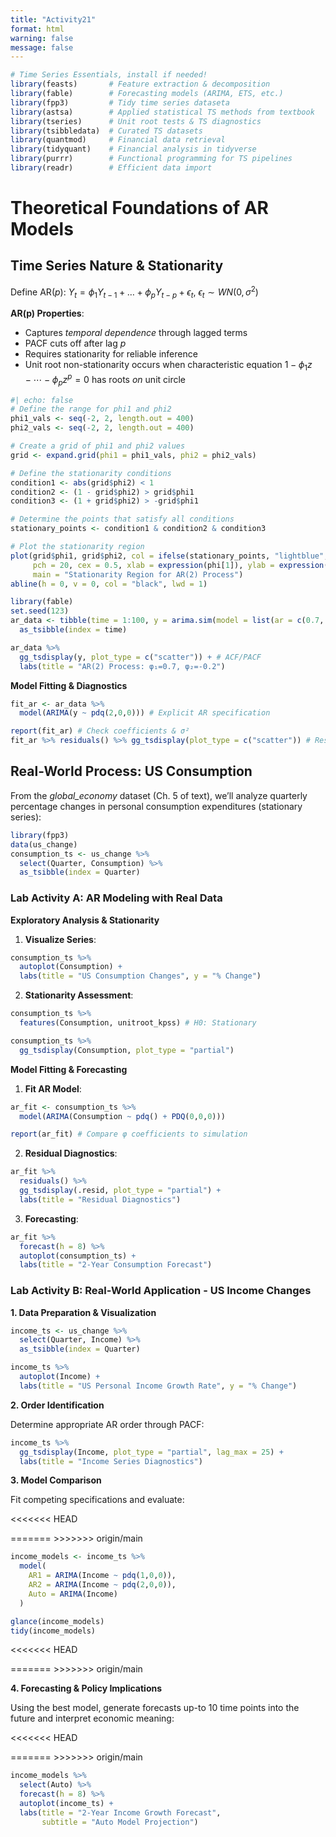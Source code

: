 ```yaml
---
title: "Activity21"
format: html
warning: false
message: false
---
```


```r
# Time Series Essentials, install if needed!
library(feasts)       # Feature extraction & decomposition
library(fable)        # Forecasting models (ARIMA, ETS, etc.)
library(fpp3)         # Tidy time series dataseta
library(astsa)        # Applied statistical TS methods from textbook
library(tseries)      # Unit root tests & TS diagnostics
library(tsibbledata)  # Curated TS datasets
library(quantmod)     # Financial data retrieval
library(tidyquant)    # Financial analysis in tidyverse
library(purrr)        # Functional programming for TS pipelines
library(readr)        # Efficient data import
```




# Theoretical Foundations of AR Models

## **Time Series Nature & Stationarity**

Define AR($p$): $Y_t = \phi_1 Y_{t-1} + \dots + \phi_p Y_{t-p} + \epsilon_t$, $\epsilon_t \sim WN(0,\sigma^2)$  


**AR(p) Properties**:

- Captures *temporal dependence* through lagged terms
- PACF cuts off after lag $p$
- Requires stationarity for reliable inference
- Unit root non-stationarity occurs when characteristic equation $1 - \phi_1 z - \cdots - \phi_p z^p = 0$ has roots *on* unit circle

```r
#| echo: false
# Define the range for phi1 and phi2
phi1_vals <- seq(-2, 2, length.out = 400)
phi2_vals <- seq(-2, 2, length.out = 400)

# Create a grid of phi1 and phi2 values
grid <- expand.grid(phi1 = phi1_vals, phi2 = phi2_vals)

# Define the stationarity conditions
condition1 <- abs(grid$phi2) < 1
condition2 <- (1 - grid$phi2) > grid$phi1
condition3 <- (1 + grid$phi2) > -grid$phi1

# Determine the points that satisfy all conditions
stationary_points <- condition1 & condition2 & condition3

# Plot the stationarity region
plot(grid$phi1, grid$phi2, col = ifelse(stationary_points, "lightblue", "white"),
     pch = 20, cex = 0.5, xlab = expression(phi[1]), ylab = expression(phi[2]),
     main = "Stationarity Region for AR(2) Process")
abline(h = 0, v = 0, col = "black", lwd = 1)
```


```r
library(fable)
set.seed(123)
ar_data <- tibble(time = 1:100, y = arima.sim(model = list(ar = c(0.7, -0.2)), n = 100)) %>% 
  as_tsibble(index = time)

ar_data %>% 
  gg_tsdisplay(y, plot_type = c("scatter")) + # ACF/PACF
  labs(title = "AR(2) Process: φ₁=0.7, φ₂=-0.2")
```

**Model Fitting & Diagnostics**  


```r
fit_ar <- ar_data %>% 
  model(ARIMA(y ~ pdq(2,0,0))) # Explicit AR specification

report(fit_ar) # Check coefficients & σ²
fit_ar %>% residuals() %>% gg_tsdisplay(plot_type = c("scatter")) # Residual diagnostics
```


## **Real-World Process: US Consumption**

From the *global_economy* dataset (Ch. 5 of text), we'll analyze quarterly percentage changes in personal consumption expenditures (stationary series):

```r
library(fpp3)
data(us_change)
consumption_ts <- us_change %>%
  select(Quarter, Consumption) %>%
  as_tsibble(index = Quarter)
```


### **Lab Activity A: AR Modeling with Real Data**

**Exploratory Analysis & Stationarity**

1. **Visualize Series**:

```r
consumption_ts %>%
  autoplot(Consumption) +
  labs(title = "US Consumption Changes", y = "% Change")
```

2. **Stationarity Assessment**:

```r
consumption_ts %>%
  features(Consumption, unitroot_kpss) # H0: Stationary

consumption_ts %>%
  gg_tsdisplay(Consumption, plot_type = "partial")
```

**Model Fitting & Forecasting**

1. **Fit AR Model**:

```r
ar_fit <- consumption_ts %>%
  model(ARIMA(Consumption ~ pdq() + PDQ(0,0,0)))

report(ar_fit) # Compare φ coefficients to simulation
```

2. **Residual Diagnostics**:

```r
ar_fit %>%
  residuals() %>%
  gg_tsdisplay(.resid, plot_type = "partial") +
  labs(title = "Residual Diagnostics")
```

3. **Forecasting**:

```r
ar_fit %>%
  forecast(h = 8) %>%
  autoplot(consumption_ts) +
  labs(title = "2-Year Consumption Forecast")
```


### **Lab Activity B: Real-World Application - US Income Changes**

**1. Data Preparation & Visualization**

```r
income_ts <- us_change %>%
  select(Quarter, Income) %>%
  as_tsibble(index = Quarter)

income_ts %>%
  autoplot(Income) +
  labs(title = "US Personal Income Growth Rate", y = "% Change")
```

**2. Order Identification**  

Determine appropriate AR order through PACF:



```r
income_ts %>%
  gg_tsdisplay(Income, plot_type = "partial", lag_max = 25) +
  labs(title = "Income Series Diagnostics")
```




**3. Model Comparison**  

Fit competing specifications and evaluate:

<<<<<<< HEAD

=======
>>>>>>> origin/main

```r
income_models <- income_ts %>%
  model(
    AR1 = ARIMA(Income ~ pdq(1,0,0)),
    AR2 = ARIMA(Income ~ pdq(2,0,0)),
    Auto = ARIMA(Income)
  )

glance(income_models) 
tidy(income_models)
```

<<<<<<< HEAD

=======
>>>>>>> origin/main

**4. Forecasting & Policy Implications**  

Using the best model, generate forecasts up-to 10 time points into the future and interpret economic meaning:

<<<<<<< HEAD

=======
>>>>>>> origin/main
```r
income_models %>%
  select(Auto) %>%
  forecast(h = 8) %>%
  autoplot(income_ts) +
  labs(title = "2-Year Income Growth Forecast",
       subtitle = "Auto Model Projection")
```






